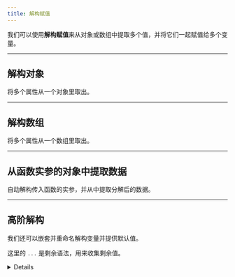 ```yaml
---
title: 解构赋值
---
```



我们可以使用**解构赋值**来从对象或数组中提取多个值，并将它们一起赋值给多个变量。

---

## 解构对象

将多个属性从一个对象里取出。

<Example title="Destructuring objects" width={0} code={destructuringObjects} />

---

## 解构数组

将多个属性从一个数组里取出。

<Example title="Destructuring arrays" width={0} code={destructuringArrays} />

---

## 从函数实参的对象中提取数据

自动解构传入函数的实参，并从中提取分解后的数据。

<Example
  title="Destructuring function arguments"
  width={0}
  code={destructuringFunctionArguments}
/>

---

## 高阶解构

我们还可以嵌套并重命名解构变量并提供默认值。

这里的 `...` 是剩余语法，用来收集剩余值。<Details>剩余语法是展开语法的逆操作。</Details>

<Example
  title="Advanced destructuring"
  width={0}
  code={destructuringAdvanced}
/>
